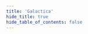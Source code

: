 ```yaml
---
title: 'Galactica'
hide_title: true
hide_table_of_contents: false
---
```



<ChainLayout>
  <ChainHero
    name="Galactica"
    iconUrl="img/galactica-icon.svg"
    bgColor="#E87C59"
    scope="testnet"
    chainId="galactica_9302-1"
    nodeVersion="v0.2.7"
    token=""
    stakeUrl=""
    restakeUrl=""
    websiteUrl="https://galactica.com/"
    githubUrl="https://github.com/Galactica-corp/networks"
    xUrl="https://twitter.com/GalacticaNet"
    discordUrl="https://discord.gg/galactica"
  />

  <ProductLinks
    appUrl=""
    appImageUrl="img/products/"
    explorerUrl=""
    explorerImageUrl="img/products/"
    faucetUrl=""
  />

  <ToolsGrid
    chainName="galactica"
    scope="testnet"
    showInstall={true}
    showUpgrade={true}
    showGenesis={true}
    showCli={true}
    showEndpoints={true}
    showStateSync={true}
    showSnapshot={true}
    showLivePeers={true}
    showSeed={true}
    showAddressBook={true}
    showExplorersList={false}
    showPublicEndpoints={false}
    showUsefulTools={false}
    showUpgradeWatcher={false}
  />

</ChainLayout>
